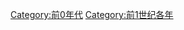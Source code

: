 {{Catnav|頁面分類|历史|歷史時代|年|前1世纪各年}}
{{Commons category|4 BC}}

[[Category:前0年代|Category:前0年代]]
[[Category:前1世纪各年|Category:前1世纪各年]]
